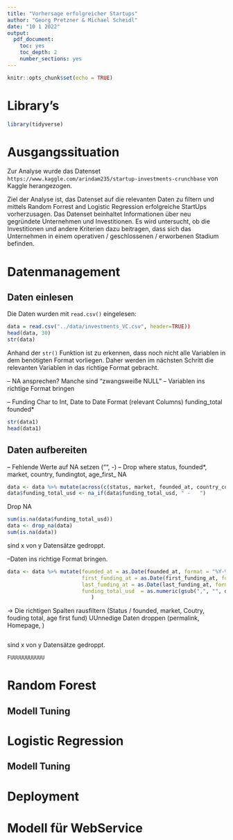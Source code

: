 ```yaml
---
title: "Vorhersage erfolgreicher Startups"
author: "Georg Pretzner & Michael Scheidl"
date: "10 1 2022"
output: 
  pdf_document:
    toc: yes
    toc_depth: 2
    number_sections: yes
---
```



```r
knitr::opts_chunk$set(echo = TRUE)
```


# Library's

```r
library(tidyverse)
```


# Ausgangssituation




Zur Analyse wurde das Datenset `https://www.kaggle.com/arindam235/startup-investments-crunchbase` von Kaggle herangezogen. 

Ziel der Analyse ist, das Datenset auf die relevanten Daten zu filtern und mittels Random Forrest and Logistic Regression erfolgreiche StartUps vorherzusagen.
Das Datenset beinhaltet Informationen über neu gegründete Unternehmen und Investitionen.
Es wird untersucht, ob die Investitionen und andere Kriterien dazu beitragen, dass sich das Unternehmen in einem operativen / geschlossenen / erworbenen Stadium befinden.



# Datenmanagement




## Daten einlesen


Die Daten wurden mit `read.csv()` eingelesen:

```r
data = read.csv("../data/investments_VC.csv", header=TRUE))
head(data, 30)
str(data)
```

Anhand der `str()` Funktion ist zu erkennen, dass noch nicht alle Variablen in dem benötigten Format vorliegen.
Daher werden im nächsten Schritt die relevanten Variablen in das richtige Format gebracht.



-- NA ansprechen? Manche sind "zwangsweiße NULL"
-- Variablen ins richtige Format bringen

-- Funding Char to Int, Date to Date Format (relevant Columns)
funding_total
founded*

```r


str(data1)
head(data1)
```



## Daten aufbereiten



-- Fehlende Werte auf NA setzen ("", -)
-- Drop where status, founded*, market, country, fundingtot, age_first_ NA


```r
data <- data %>% mutate(across(c(status, market, founded_at, country_code, funding_total_usd, last_funding_at), ~na_if(., "")))
data$funding_total_usd <- na_if(data$funding_total_usd, " -   ")

```



Drop NA

```r
sum(is.na(data$funding_total_usd))
data <- drop_na(data)
sum(is.na(data))
```


sind x von y Datensätze gedroppt.


--Daten ins richtige Format bringen.

```r
data <- data %>% mutate(founded_at = as.Date(founded_at, format = "%Y-%m-%d"),                        
                        first_funding_at = as.Date(first_funding_at, format = "%Y-%m-%d"),
                        last_funding_at = as.Date(last_funding_at, format = "%Y-%m-%d"),
                        funding_total_usd  = as.numeric(gsub(",", "", data$funding_total_usd))
                           ) 
```





-> Die richtigen Spalten rausfiltern (Status / founded, market, Coutry, fouding total, age first fund)
UUnnedige Daten droppen (permalink, Homepage, )




```r

```

sind x von y Datensätze gedroppt.








```r
FUUUUUUUUUUU
```




# Random Forest


## Modell Tuning 



# Logistic Regression


## Modell Tuning 



# Deployment



# Modell für WebService





